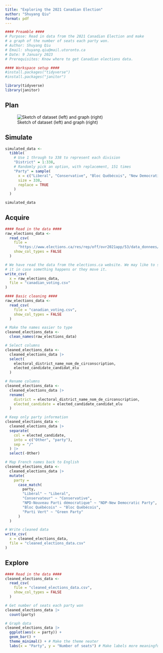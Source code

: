 ```yaml
---
title: "Exploring the 2021 Canadian Election"
author: "Shuyang Qiu"
format: pdf
---
```


```r
#### Preamble ####
# Purpose: Read in data from the 2021 Canadian Election and make
# a graph of the number of seats each party won.
# Author: Shuyang Qiu
# Email: shuyang.qiu@mail.utoronto.ca
# Date: 9 January 2023
# Prerequisites: Know where to get Canadian elections data.
```

```r
#### Workspace setup ####
#install.packages("tidyverse")
#install.packages("janitor")

library(tidyverse)
library(janitor)
```

## Plan

![Sketch of dataset (left) and graph (right)](sketch.png)

## Simulate

```r
simulated_data <-
  tibble(
    # Use 1 through to 338 to represent each division
    "District" = 1:338,
    # Randomly pick an option, with replacement, 151 times
    "Party" = sample(
      x = c("Liberal", "Conservative", "Bloc Québécois", "New Democratic", "Green", "Other"),
      size = 338,
      replace = TRUE
    )
  )

simulated_data
```

## Acquire

```r
#### Read in the data ####
raw_elections_data <-
  read_csv(
    file = 
      "https://www.elections.ca/res/rep/off/ovr2021app/53/data_donnees/table_tableau11.csv",
    show_col_types = FALSE
  )

# We have read the data from the elections.ca website. We may like to save
# it in case something happens or they move it.
write_csv(
  x = raw_elections_data,
  file = "canadian_voting.csv"
)
```

```r
#### Basic cleaning ####
raw_elections_data <-
  read_csv(
    file = "canadian_voting.csv",
    show_col_types = FALSE
  )

# Make the names easier to type
cleaned_elections_data <-
  clean_names(raw_elections_data)

# Select columns
cleaned_elections_data <-
  cleaned_elections_data |>
  select(
    electoral_district_name_nom_de_circonscription,
    elected_candidate_candidat_elu
  )

# Rename columns
cleaned_elections_data <-
  cleaned_elections_data |>
  rename(
    district = electoral_district_name_nom_de_circonscription,
    elected_candidate = elected_candidate_candidat_elu
  )

# Keep only party information
cleaned_elections_data <-
  cleaned_elections_data |>
  separate(
    col = elected_candidate,
    into = c("Other", "party"),
    sep = "/"
  ) |>
  select(-Other)

# Map French names back to English
cleaned_elections_data <-
  cleaned_elections_data |>
  mutate(
    party =
      case_match(
        party,
        "Libéral" ~ "Liberal",
        "Conservateur" ~ "Conservative",
        "NPD-Nouveau Parti démocratique" ~ "NDP-New Democratic Party",
        "Bloc Québécois" ~ "Bloc Québécois",
        "Parti Vert" ~ "Green Party"
      )
  )

# Write cleaned data
write_csv(
  x = cleaned_elections_data,
  file = "cleaned_elections_data.csv"
)
```

## Explore

```r
#### Read in the data ####
cleaned_elections_data <-
  read_csv(
    file = "cleaned_elections_data.csv",
    show_col_types = FALSE
  )

# Get number of seats each party won
cleaned_elections_data |>
  count(party)

# Graph data
cleaned_elections_data |>
  ggplot(aes(x = party)) +
  geom_bar() +
  theme_minimal() + # Make the theme neater
  labs(x = "Party", y = "Number of seats") # Make labels more meaningful
```